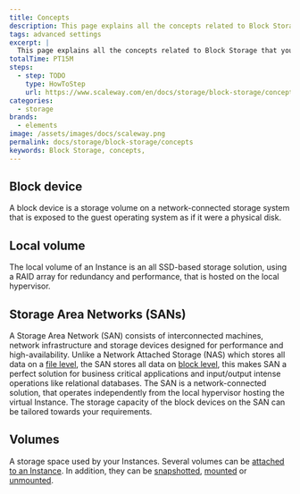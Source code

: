 ```yaml
---
title: Concepts
description: This page explains all the concepts related to Block Storage.
tags: advanced settings
excerpt: |
  This page explains all the concepts related to Block Storage that you might encounter while using Scaleway products and ressources.
totalTime: PT15M
steps:
  - step: TODO
    type: HowToStep
    url: https://www.scaleway.com/en/docs/storage/block-storage/concepts
categories:
  - storage
brands:
  - elements
image: /assets/images/docs/scaleway.png
permalink: docs/storage/block-storage/concepts
keywords: Block Storage, concepts,
---
```


<Concept opened>

## Block device

A block device is a storage volume on a network-connected storage system that is exposed to the guest operating system as if it were a physical disk.

</Concept>

<Concept opened>

## Local volume

The local volume of an Instance is an all SSD-based storage solution, using a RAID array for redundancy and performance, that is hosted on the local hypervisor.

</Concept>

<Concept opened>

## Storage Area Networks (SANs)

A Storage Area Network (SAN) consists of interconnected machines, network infrastructure and storage devices designed for performance and high-availability. Unlike a Network Attached Storage (NAS) which stores all data on a [file level](https://blog.scaleway.com/understanding-the-different-types-of-storage/?_ga=2.190558187.1381268196.1614592175-1658676932.1594219861#what-is-file-storage), the SAN stores all data on [block level](https://blog.scaleway.com/understanding-the-different-types-of-storage/?_ga=2.190558187.1381268196.1614592175-1658676932.1594219861#what-is-block-storage), this makes SAN a perfect solution for business critical applications and input/output intense operations like relational databases. The SAN is a network-connected solution, that operates independently from the local hypervisor hosting the virtual Instance. The storage capacity of the block devices on the SAN can be tailored towards your requirements.

</Concept>

<Concept opened>

## Volumes

A storage space used by your Instances. Several volumes can be [attached to an Instance](/storage/block/how-to/attach-a-volume/). In addition, they can be [snapshotted](/compute/instances/how-to/create-a-snapshot/), [mounted](/storage/block/how-to/mount-and-use-volume/) or [unmounted](/storage/block/how-to/unmount-a-volume/).

</Concept>